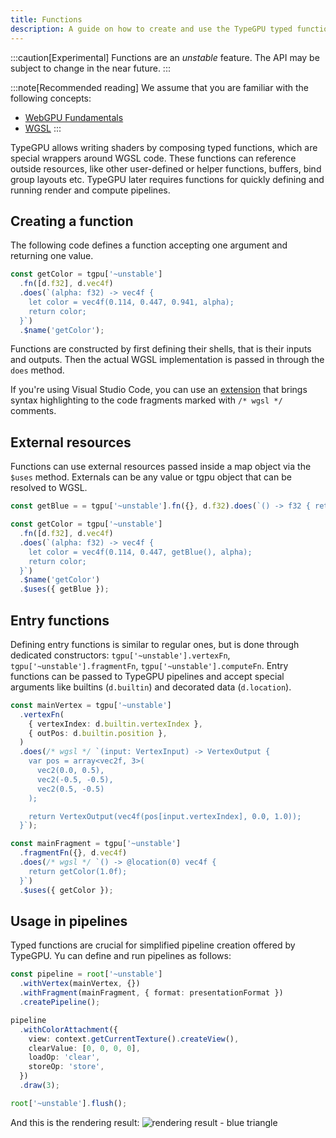 ```yaml
---
title: Functions
description: A guide on how to create and use the TypeGPU typed functions.
---
```


:::caution[Experimental]
Functions are an *unstable* feature. The API may be subject to change in the near future.
:::

:::note[Recommended reading]
We assume that you are familiar with the following concepts:
- <a href="https://webgpufundamentals.org/webgpu/lessons/webgpu-fundamentals.html" target="_blank" rel="noopener noreferrer">WebGPU Fundamentals</a>
- <a href="https://webgpufundamentals.org/webgpu/lessons/webgpu-wgsl.html" target="_blank" rel="noopener noreferrer">WGSL</a>
:::

TypeGPU allows writing shaders by composing typed functions, which are special wrappers around WGSL code. These functions can reference outside resources, like other user-defined or helper functions, buffers, bind group layouts etc. 
TypeGPU later requires functions for quickly defining and running render and compute pipelines.

## Creating a function

The following code defines a function accepting one argument and returning one value.

```ts
const getColor = tgpu['~unstable']
  .fn([d.f32], d.vec4f)
  .does(`(alpha: f32) -> vec4f {
    let color = vec4f(0.114, 0.447, 0.941, alpha);
    return color;
  }`)
  .$name('getColor');
```

Functions are constructed by first defining their shells, that is their inputs and outputs. 
Then the actual WGSL implementation is passed in through the `does` method.

If you're using Visual Studio Code, you can use an [extension](https://marketplace.visualstudio.com/items?itemName=ggsimm.wgsl-literal) that brings syntax highlighting to the code fragments marked with `/* wgsl */` comments.

## External resources

Functions can use external resources passed inside a map object via the `$uses` method. 
Externals can be any value or tgpu object that can be resolved to WGSL.

```ts
const getBlue = = tgpu['~unstable'].fn({}, d.f32).does(`() -> f32 { return 0.941 }`);

const getColor = tgpu['~unstable']
  .fn([d.f32], d.vec4f)
  .does(`(alpha: f32) -> vec4f {
    let color = vec4f(0.114, 0.447, getBlue(), alpha);
    return color;
  }`)
  .$name('getColor')
  .$uses({ getBlue });
```

## Entry functions

Defining entry functions is similar to regular ones, but is done through dedicated constructors: `tgpu['~unstable'].vertexFn`, `tgpu['~unstable'].fragmentFn`, `tgpu['~unstable'].computeFn`. Entry functions can be passed to TypeGPU pipelines and accept special arguments like builtins (`d.builtin`) and decorated data (`d.location`).

```ts
const mainVertex = tgpu['~unstable']
  .vertexFn(
    { vertexIndex: d.builtin.vertexIndex },
    { outPos: d.builtin.position },
  )
  .does(/* wgsl */ `(input: VertexInput) -> VertexOutput {
    var pos = array<vec2f, 3>(
      vec2(0.0, 0.5),
      vec2(-0.5, -0.5),
      vec2(0.5, -0.5)
    );

    return VertexOutput(vec4f(pos[input.vertexIndex], 0.0, 1.0));
  }`);

const mainFragment = tgpu['~unstable']
  .fragmentFn({}, d.vec4f)
  .does(/* wgsl */ `() -> @location(0) vec4f {
    return getColor(1.0f);
  }`)
  .$uses({ getColor });
```

## Usage in pipelines

Typed functions are crucial for simplified pipeline creation offered by TypeGPU. Yu can define and run pipelines as follows:

```ts
const pipeline = root['~unstable']
  .withVertex(mainVertex, {})
  .withFragment(mainFragment, { format: presentationFormat })
  .createPipeline();

pipeline
  .withColorAttachment({
    view: context.getCurrentTexture().createView(),
    clearValue: [0, 0, 0, 0],
    loadOp: 'clear',
    storeOp: 'store',
  })
  .draw(3);

root['~unstable'].flush();
```

And this is the rendering result:
![rendering result - blue triangle](../../../assets/triangle-result.png)


